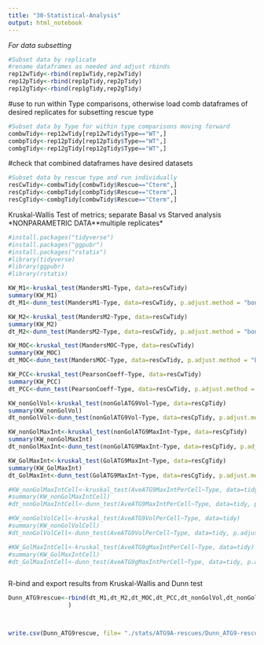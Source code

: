 ```yaml
---
title: "30-Statistical-Analysis"
output: html_notebook
---
```

*For data subsetting*
```r
#Subset data by replicate
#rename dataframes as needed and adjust rbinds
rep12wTidy<-rbind(rep1wTidy,rep2wTidy)
rep12pTidy<-rbind(rep1pTidy,rep2pTidy)
rep12gTidy<-rbind(rep1gTidy,rep2gTidy)
```

#use to run within Type comparisons, otherwise load comb dataframes of desired replicates for subsetting rescue type
```r
#Subset data by Type for within type comparisons moving forward
combwTidy<-rep12wTidy[rep12wTidy$Type=="WT",]
combpTidy<-rep12pTidy[rep12pTidy$Type=="WT",]
combgTidy<-rep12gTidy[rep12gTidy$Type=="WT",]
```

#check that combined dataframes have desired datasets
```r
#Subset data by rescue type and run individually
resCwTidy<-combwTidy[combwTidy$Rescue=="Cterm",]
resCpTidy<-combpTidy[combpTidy$Rescue=="Cterm",]
resCgTidy<-combgTidy[combwTidy$Rescue=="Cterm",]
```

Kruskal-Wallis Test of metrics; separate Basal vs Starved analysis
*NONPARAMETRIC DATA**multiple replicates*
```r

#install.packages("tidyverse")
#install.packages("ggpubr")
#install.packages("rstatix")
#library(tidyverse)
#library(ggpubr)
#library(rstatix)

KW_M1<-kruskal_test(MandersM1~Type, data=resCwTidy)
summary(KW_M1)
dt_M1<-dunn_test(MandersM1~Type, data=resCwTidy, p.adjust.method = "bonferroni")

KW_M2<-kruskal_test(MandersM2~Type, data=resCwTidy)
summary(KW_M2)
dt_M2<-dunn_test(MandersM2~Type, data=resCwTidy, p.adjust.method = "bonferroni")

KW_MOC<-kruskal_test(MandersMOC~Type, data=resCwTidy)
summary(KW_MOC)
dt_MOC<-dunn_test(MandersMOC~Type, data=resCwTidy, p.adjust.method = "bonferroni")

KW_PCC<-kruskal_test(PearsonCoeff~Type, data=resCwTidy)
summary(KW_PCC)
dt_PCC<-dunn_test(PearsonCoeff~Type, data=resCwTidy, p.adjust.method = "bonferroni")

KW_nonGolVol<-kruskal_test(nonGolATG9Vol~Type, data=resCpTidy)
summary(KW_nonGolVol)
dt_nonGolVol<-dunn_test(nonGolATG9Vol~Type, data=resCpTidy, p.adjust.method = "bonferroni")

KW_nonGolMaxInt<-kruskal_test(nonGolATG9MaxInt~Type, data=resCpTidy)
summary(KW_nonGolMaxInt)
dt_nonGolMaxInt<-dunn_test(nonGolATG9MaxInt~Type, data=resCpTidy, p.adjust.method = "bonferroni")

KW_GolMaxInt<-kruskal_test(GolATG9MaxInt~Type, data=resCgTidy)
summary(KW_GolMaxInt)
dt_GolMaxInt<-dunn_test(GolATG9MaxInt~Type, data=resCgTidy, p.adjust.method = "bonferroni")

#KW_nonGolMaxIntCell<-kruskal_test(AveATG9MaxIntPerCell~Type, data=tidy)
#summary(KW_nonGolMaxIntCell)
#dt_nonGolMaxIntCell<-dunn_test(AveATG9MaxIntPerCell~Type, data=tidy, p.adjust.method = "bonferroni")

#KW_nonGolVolCell<-kruskal_test(AveATG9VolPerCell~Type, data=tidy)
#summary(KW_nonGolVolCell)
#dt_nonGolVolCell<-dunn_test(AveATG9VolPerCell~Type, data=tidy, p.adjust.method = "bonferroni")

#KW_GolMaxIntCell<-kruskal_test(AveATG9gMaxIntPerCell~Type, data=tidy)
#summary(KW_GolMaxIntCell)
#dt_GolMaxIntCell<-dunn_test(AveATG9gMaxIntPerCell~Type, data=tidy, p.adjust.method = "bonferroni")



```


R-bind and export results from Kruskal-Wallis and Dunn test
```r
Dunn_ATG9rescue<-rbind(dt_M1,dt_M2,dt_MOC,dt_PCC,dt_nonGolVol,dt_nonGolMaxInt,dt_GolMaxInt#,dt_nonGolMaxIntCell,dt_nonGolVolCell,dt_GolMaxIntCell
                 )



write.csv(Dunn_ATG9rescue, file= "./stats/ATG9A-rescues/Dunn_ATG9-rescue-Cterm_4046-4048-4049_15Sep22.csv")

```
